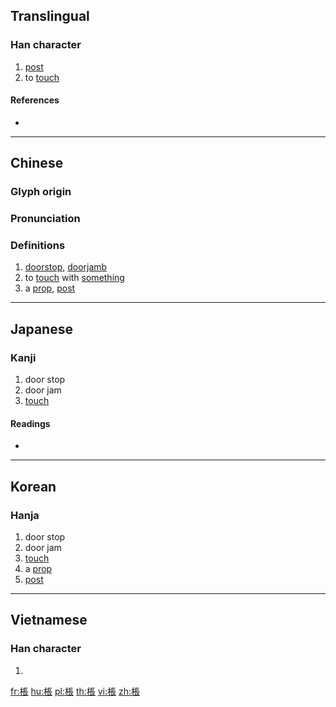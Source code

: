 {{character info/new}}
{{also|枨}}
==Translingual==

===Han character===
{{Han char|rn=75|rad=木|as=08|sn=12|four=51932|canj=DSMV|ids=⿰木長}}

# [[post]]
# to [[touch]]

====References====
* {{Han ref|kx=0532.170|dkj=14936|dj=0920.230|hdz=21223.050|uh=68D6|ud=26838|bh=D9B3|bd=55731}}

----

==Chinese==
{{zh-forms|s=枨}}

===Glyph origin===
{{Han etym}}

===Pronunciation===
{{zh-pron
|m=chéng
|c=caang4,caam4,caam5,caan5
|mc=y
|oc=y
|ma=
|cat=n,v
}}

===Definitions===
{{zh-hanzi}}

# [[doorstop]], [[doorjamb]]
# to [[touch]] with [[something]]
# a [[prop]], [[post]]

----

==Japanese==

===Kanji===
{{ja-kanji|grade=|rs=木08}}

# door stop
# door jam
# [[touch]]

====Readings====
* {{ja-readings|on=[[とう]] (tō), [[じょう]] (jō)|kun=[[はしら]] (hashira)}}

----

==Korean==

===Hanja===
{{ko-hanja|hangeul=정|eumhun=|rv=jeong|mr=chŏng|y=ceng}}

# door stop
# door jam
# [[touch]]
# a [[prop]]
# [[post]]

----

==Vietnamese==

===Han character===
{{vi-readings|rs=木08|hanviet=trường}}

# {{defn|lang=vi|sort=木08}}

[[fr:棖]]
[[hu:棖]]
[[pl:棖]]
[[th:棖]]
[[vi:棖]]
[[zh:棖]]